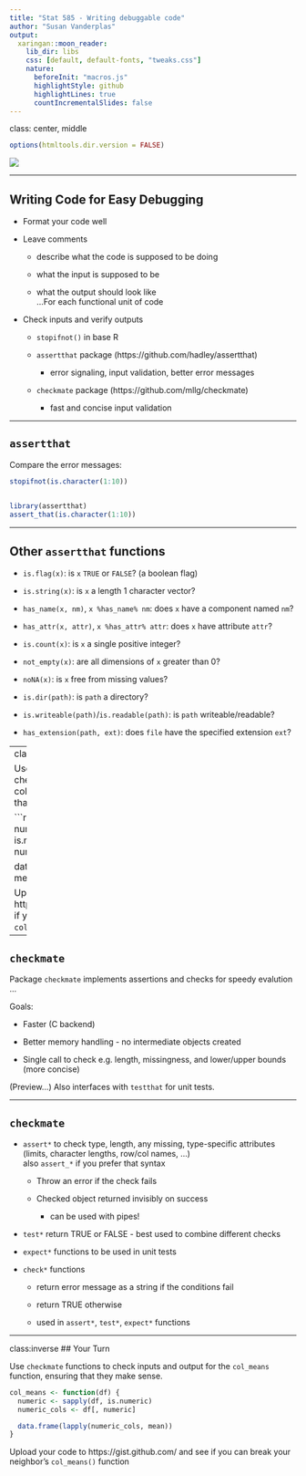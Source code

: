 ```yaml
---
title: "Stat 585 - Writing debuggable code"
author: "Susan Vanderplas"
output:
  xaringan::moon_reader:
    lib_dir: libs
    css: [default, default-fonts, "tweaks.css"]
    nature:
      beforeInit: "macros.js"
      highlightStyle: github
      highlightLines: true
      countIncrementalSlides: false
---
```

class: center, middle

```r
options(htmltools.dir.version = FALSE)
```

![](https://imgs.xkcd.com/comics/fixing_problems.png)


---

## Writing Code for Easy Debugging

- Format your code well

- Leave comments 
    - describe what the code is supposed to be doing

    - what the input is supposed to be

    - what the output should look like    
    ...For each functional unit of code

- Check inputs and verify outputs
    - `stopifnot()` in base R

    - `assertthat` package (https://github.com/hadley/assertthat)

        - error signaling, input validation, better error messages

    - `checkmate` package (https://github.com/mllg/checkmate)

        - fast and concise input validation
        
---

## `assertthat`

Compare the error messages:

```r
stopifnot(is.character(1:10))


library(assertthat)
assert_that(is.character(1:10))
```


---

## Other `assertthat` functions

- `is.flag(x)`: is `x` `TRUE` or `FALSE`? (a boolean flag)

- `is.string(x)`: is `x` a length 1 character vector?

- `has_name(x, nm)`, `x %has_name% nm`: does `x` have a component named `nm`?

- `has_attr(x, attr)`, `x %has_attr% attr`: does `x` have attribute `attr`?

- `is.count(x)`: is `x` a single positive integer?

- `not_empty(x)`: are all dimensions of `x` greater than 0?

- `noNA(x)`: is `x` free from missing values?

- `is.dir(path)`: is `path` a directory?

- `is.writeable(path)`/`is.readable(path)`: is `path` writeable/readable?

- `has_extension(path, ext)`: does `file` have the specified extension `ext`?

---
class:inverse
## Your Turn

Use `assertthat` functions to check inputs and output for the col_means function, ensuring that they make sense.

```r
col_means <- function(df) {
  numeric <- sapply(df, is.numeric)
  numeric_cols <- df[, numeric]

  data.frame(lapply(numeric_cols, mean))
}
```

Upload your code to https://gist.github.com/ and see if you can break your neighbor's `col_means()` function

---

## `checkmate`

Package `checkmate` implements assertions and checks for speedy evalution ...

Goals: 

- Faster (C backend)

- Better memory handling - no intermediate objects created

- Single call to check e.g. length, missingness, and lower/upper bounds (more concise)

(Preview...) Also interfaces with `testthat` for unit tests.

---

## `checkmate`

- `assert*` to check type, length, any missing,  type-specific attributes (limits, character lengths, row/col names, ...)    
also `assert_*` if you prefer that syntax
    - Throw an error if the check fails
    
    - Checked object returned invisibly on success
        - can be used with pipes!

- `test*` return TRUE or FALSE - best used to combine different checks

- `expect*` functions to be used in unit tests

- `check*` functions
    - return error message as a string if the conditions fail

    - return TRUE otherwise

    - used in `assert*`, `test*`, `expect*` functions
  

---
class:inverse
## Your Turn

Use `checkmate` functions to check inputs and output for the `col_means` function, ensuring that they make sense.

```r
col_means <- function(df) {
  numeric <- sapply(df, is.numeric)
  numeric_cols <- df[, numeric]

  data.frame(lapply(numeric_cols, mean))
}
```

Upload your code to https://gist.github.com/ and see if you can break your neighbor's `col_means()` function


